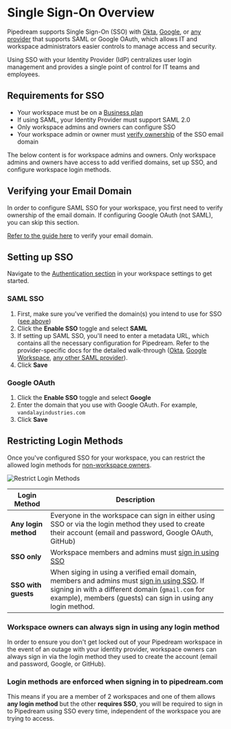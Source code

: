 
# Single Sign-On Overview

Pipedream supports Single Sign-On (SSO) with [Okta](./okta), [Google](./google), or [any provider](./saml) that supports SAML or Google OAuth, which allows IT and workspace administrators easier controls to manage access and security.

Using SSO with your Identity Provider (IdP) centralizes user login management and provides a single point of control for IT teams and employees.

## Requirements for SSO

- Your workspace must be on a [Business plan](https://pipedream.com/pricing)
- If using SAML, your Identity Provider must support SAML 2.0
- Only workspace admins and owners can configure SSO
- Your workspace admin or owner must [verify ownership](#verifying-your-email-domain) of the SSO email domain

<Callout type="warning">
The below content is for workspace admins and owners. Only workspace admins and owners have access to add verified domains, set up SSO, and configure workspace login methods.
</Callout>

## Verifying your Email Domain

In order to configure SAML SSO for your workspace, you first need to verify ownership of the email domain. If configuring Google OAuth (not SAML), you can skip this section.

[Refer to the guide here](./domain-verification) to verify your email domain.

## Setting up SSO

Navigate to the [Authentication section](https://pipedream.com/settings/domains) in your workspace settings to get started.

### SAML SSO

1. First, make sure you've verified the domain(s) you intend to use for SSO ([see above](#verifying-your-email-domain))
2. Click the **Enable SSO** toggle and select **SAML**
3. If setting up SAML SSO, you'll need to enter a metadata URL, which contains all the necessary configuration for Pipedream. Refer to the provider-specific docs for the detailed walk-through ([Okta](./okta), [Google Workspace](./google), [any other SAML provider](./saml)).
4. Click **Save**

### Google OAuth

1. Click the **Enable SSO** toggle and select **Google**
2. Enter the domain that you use with Google OAuth. For example, `vandalayindustries.com`
3. Click **Save**

## Restricting Login Methods

Once you've configured SSO for your workspace, you can restrict the allowed login methods for [non-workspace owners](#workspace-owners-can-always-sign-in-using-any-login-method).

![Restrict Login Methods](https://res.cloudinary.com/pipedreamin/image/upload/v1699914460/Google_Chrome_-_Settings_-_Authentication_-_Pipedream_2023-11-13_at_2.27.08_PM_x1ahod.png)


| Login Method | Description |
| --  | -- |
| **Any login method** | Everyone in the workspace can sign in either using SSO or via the login method they used to create their account (email and password, Google OAuth, GitHub) |
| **SSO only** | Workspace members and admins must [sign in using SSO](https://pipedream.com/auth/sso) |
| **SSO with guests** | When siging in using a verified email domain, members and admins must [sign in using SSO](https://pipedream.com/auth/sso). If signing in with a different domain (`gmail.com` for example), members (guests) can sign in using any login method. |

### Workspace owners can always sign in using any login method

In order to ensure you don't get locked out of your Pipedream workspace in the event of an outage with your identity provider, workspace owners can always sign in via the login method they used to create the account (email and password, Google, or GitHub).

### Login methods are enforced when signing in to pipedream.com

This means if you are a member of 2 workspaces and one of them allows **any login method** but the other **requires SSO**, you will be required to sign in to Pipedream using SSO every time, independent of the workspace you are trying to access.
